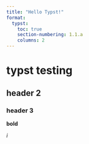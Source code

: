```yaml
---
title: "Hello Typst!"
format:
  typst:
    toc: true
    section-numbering: 1.1.a
    columns: 2
---
```


# typst testing

## header 2

### header 3

**bold**

*i*

